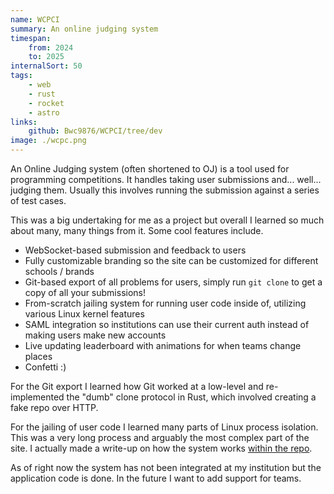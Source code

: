 ```yaml
---
name: WCPCI
summary: An online judging system
timespan:
    from: 2024
    to: 2025
internalSort: 50
tags:
    - web
    - rust
    - rocket
    - astro
links:
    github: Bwc9876/WCPCI/tree/dev
image: ./wcpc.png
---
```


An Online Judging system (often shortened to OJ) is a tool used for programming competitions. It handles taking user submissions and... well... judging them. Usually this involves running the submission against a series of test cases.

This was a big undertaking for me as a project but overall I learned so much about many, many things from it. Some cool features include.

- WebSocket-based submission and feedback to users
- Fully customizable branding so the site can be customized for different schools / brands
- Git-based export of all problems for users, simply run `git clone` to get a copy of all your submissions!
- From-scratch jailing system for running user code inside of, utilizing various Linux kernel features
- SAML integration so institutions can use their current auth instead of making users make new accounts
- Live updating leaderboard with animations for when teams change places
- Confetti :)

For the Git export I learned how Git worked at a low-level and re-implemented the "dumb" clone protocol in Rust, which involved creating a fake repo over HTTP.

For the jailing of user code I learned many parts of Linux process isolation. This was a very long process and arguably the most complex part of the site. I actually made a write-up on how the system works [within the repo](https://github.com/Bwc9876/WCPCI/blob/dev/src/run/RUNNER.md).

As of right now the system has not been integrated at my institution but the application code is done. In the future I want to add support for teams.
